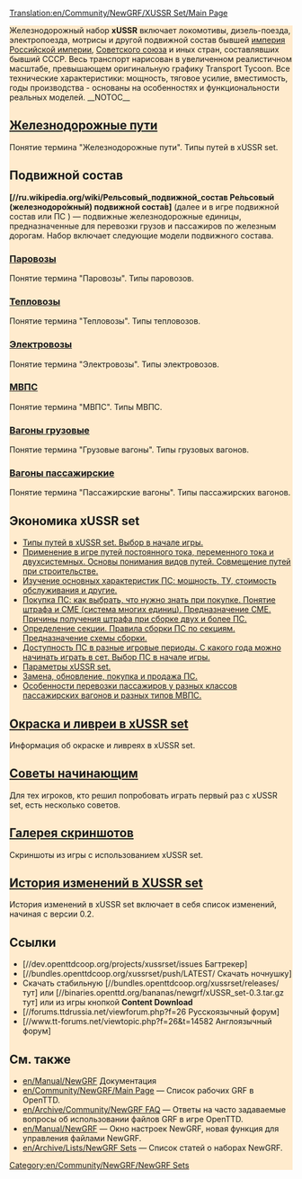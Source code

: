 [[Translation:en/Community/NewGRF/XUSSR Set/Main Page]]
<div style="background-color:#FFEBCD;"><!--{{DISPLAYTITLE:xUSSR Set{{#ifeq:{{BASEPAGENAME}}|{{#titleparts: {{PAGENAME}}|1}}||/{{BASEPAGENAME}} }}{{#ifeq: {{SUBPAGENAME}}|{{BASEPAGENAME}}||/{{SUBPAGENAME}} }} }}-->
{{DISPLAYTITLE:xUSSR Set/ru}}


{{en/Community/NewGRF/Infobox NewGRF|setname= xUSSR Set
|screenshot=ru/Community/NewGRF/XUSSR Set/Main screenshot.png
|artist=George, Wowan, Simozzz, Ghost, Rubiroid, Engineer_Keen, Otecan, LitNik
|coder=George
|focus=en/Community/NewGRF/Addons Trains
|homepage=forums.ttdrussia.net/viewforum.php?f=26
|homepagename= xUSSR Set at ttdrussia.net
|copyright= copyrighted
}}
Железнодорожный набор '''xUSSR''' включает локомотивы, дизель-поезда, электропоезда, мотрисы и другой подвижной состав бывшей [https://www.wikipedia.org/wiki/ru:Российская империя Российской империи], [https://www.wikipedia.org/wiki/ru:СССР Советского союза] и иных стран, составлявших бывший СССР. Весь транспорт нарисован в увеличенном реалистичном масштабе, превышающем оригинальную графику Transport Tycoon.  Все технические характеристики: мощность, тяговое усилие, вместимость, годы производства - основаны на особенностях и функциональности реальных моделей.
__NOTOC__

== [[ru/Community/NewGRF/XUSSR Set/Railway tracks|Железнодорожные пути]] ==
Понятие термина "Железнодорожные пути". Типы путей в xUSSR set.

== Подвижной состав ==
'''[//ru.wikipedia.org/wiki/Рельсовый_подвижной_состав Ре́льсовый (железнодоро́жный) подвижно́й соста́в]''' (далее и в игре подвижной состав или ПС ) — подвижные железнодорожные единицы, предназначенные для перевозки грузов и пассажиров по железным дорогам.
Набор включает следующие модели подвижного состава.
=== [[ru/Community/NewGRF/XUSSR Set/Steam|Паровозы]] ===
Понятие термина "Паровозы". Типы паровозов.

=== [[ru/Community/NewGRF/XUSSR Set/Diesel locomotive|Тепловозы]] ===
Понятие термина "Тепловозы". Типы тепловозов.

=== [[ru/Community/NewGRF/XUSSR Set/Electric locomotive|Электровозы]] ===
Понятие термина "Электровозы". Типы электровозов.

=== [[ru/Community/NewGRF/XUSSR Set/DMU EMU|МВПС]] ===
Понятие термина "МВПС". Типы МВПС.

=== [[ru/Community/NewGRF/XUSSR Set/Freight wagon|Вагоны грузовые]] ===
Понятие термина "Грузовые вагоны". Типы грузовых вагонов.

=== [[ru/Community/NewGRF/XUSSR Set/Passenger wagon|Вагоны пассажирские]] ===
Понятие термина "Пассажирские вагоны". Типы пассажирских вагонов.

== Экономика xUSSR set ==
* [[ru/Community/NewGRF/XUSSR Set/Types of tracks in xUSSR set|Типы путей в xUSSR set. Выбор в начале игры.]]
* [[ru/Community/NewGRF/XUSSR Set/Application of tracks in the game|Применение в игре путей постоянного тока, переменного тока и двухсистемных. Основы понимания видов путей. Совмещение путей при строительстве.]]
* [[ru/Community/NewGRF/XUSSR Set/Main features of rolling stock|Изучение основных характеристик ПС: мощность, ТУ, стоимость обслуживания и другие.]]
* [[ru/Community/NewGRF/XUSSR Set/Buy the rolling stock|Покупка ПС: как выбрать,  что нужно знать при покупке. Понятие штрафа и СМЕ (система многих единиц). Предназначение СМЕ. Причины получения штрафа при сборке двух и более ПС.]]
* [[ru/Community/NewGRF/XUSSR Set/Concept of the term section|Определение секции. Правила сборки ПС по секциям. Предназначение схемы сборки.]]
* [[ru/Community/NewGRF/XUSSR Set/Availability of trains in different time periods|Доступность ПС в разные игровые периоды. С какого года можно начинать играть в сет. Выбор ПС в начале игры.]]
* [[ru/Community/NewGRF/XUSSR Set/Parameters of the xUSSR set|Параметры xUSSR set.]]
* [[ru/Community/NewGRF/XUSSR Set/Replacement upgrade purchase and sale of rolling stock|Замена, обновление, покупка и продажа ПС.]]
* [[ru/Community/NewGRF/XUSSR Set/Features passenger transportation|Особенности перевозки пассажиров у разных классов пассажирских вагонов и разных типов МВПС.]]

== [[ru/Community/NewGRF/XUSSR Set/Painting and liveries in xUSSR set|Окраска и ливреи в xUSSR set]]  ==
Информация об окраске и ливреях в xUSSR set.

== [[ru/Community/NewGRF/XUSSR Set/Tips for beginners|Советы начинающим]] ==
Для тех игроков, кто решил попробовать играть первый раз с xUSSR set, есть несколько советов.

== [[ru/Community/NewGRF/XUSSR Set/Screenshots gallery|Галерея скриншотов]] ==
Скриншоты из игры с использованием xUSSR set.

== [[ru/Community/NewGRF/XUSSR Set/Change history|История изменений в XUSSR set]] ==
История изменений в xUSSR set включает в себя список изменений, начиная с версии 0.2.

== Ссылки ==
*[//dev.openttdcoop.org/projects/xussrset/issues Багтрекер]
*[//bundles.openttdcoop.org/xussrset/push/LATEST/ Скачать ночнушку]
*Cкачать стабильную [//bundles.openttdcoop.org/xussrset/releases/ тут] или [//binaries.openttd.org/bananas/newgrf/xUSSR_set-0.3.tar.gz тут] или из игры кнопкой '''Content Download'''
* [//forums.ttdrussia.net/viewforum.php?f=26 Русскоязычный форум]
* [//www.tt-forums.net/viewtopic.php?f=26&t=14582 Англоязычный форум]

== См. также ==
* [[en/Manual/NewGRF]] Документация
* [[en/Community/NewGRF/Main Page]] &mdash; Список рабочих GRF в OpenTTD.
* [[en/Archive/Community/NewGRF FAQ]] &mdash; Ответы на часто задаваемые вопросы об использовании файлов GRF в игре OpenTTD.
* [[en/Manual/NewGRF]] &mdash; Окно настроек NewGRF, новая функция для управления файлами NewGRF. 
* [[en/Archive/Lists/NewGRF Sets]] &mdash; Список статей о наборах NewGRF.

{{en/Navbox|navbar = off
|state = off      

|name  = XUSSR Set
|title = Grouped Links 

|group1 = group 1
|list1  = {{en/Nowrap begin}} Item 1 {{en/·w}} Item 2 {{en/·w}} Item 3 {{en/Nowrap end}}

|group2 = group 2
|list2  = {{en/Nowrap begin}} Item 1 {{en/·w}} Item 2 {{en/·w}} Item 3 {{en/Nowrap end}}
}}

[[Category:en/Community/NewGRF/NewGRF Sets]]